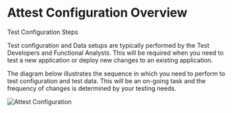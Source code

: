 # Attest Configuration Overview

Test Configuration Steps

Test configuration and Data setups are typically performed by the Test Developers and Functional Analysts. This will be required when you need to test a new application or deploy new changes to an existing application.

The diagram below illustrates the sequence in which you need to perform to test configuration and test data. This will be an on-going task and the frequency of changes is determined by your testing needs.

![Attest Configuration](.docs_image/configoverview.png)
